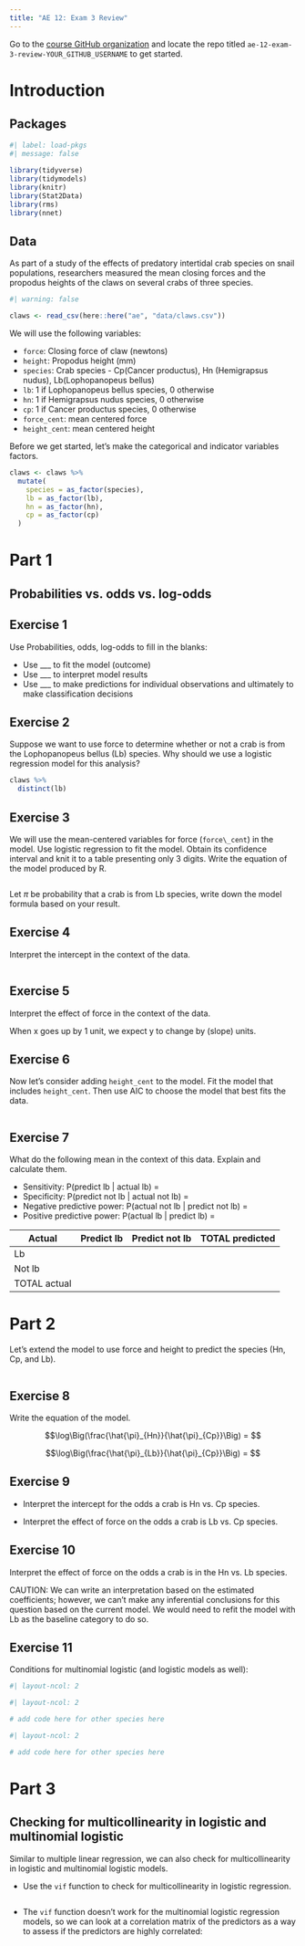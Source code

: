 ```yaml
---
title: "AE 12: Exam 3 Review"
---
```


::: callout-important
Go to the [course GitHub organization](https://github.com/STA210-Summer22) and locate the repo titled `ae-12-exam-3-review-YOUR_GITHUB_USERNAME` to get started.
:::

# Introduction

## Packages

```r
#| label: load-pkgs
#| message: false
 
library(tidyverse)
library(tidymodels)
library(knitr)
library(Stat2Data)
library(rms)
library(nnet)
```

## Data

As part of a study of the effects of predatory intertidal crab species on snail populations, researchers measured the mean closing forces and the propodus heights of the claws on several crabs of three species.

```r
#| warning: false

claws <- read_csv(here::here("ae", "data/claws.csv"))
```

We will use the following variables:

-   `force`: Closing force of claw (newtons)
-   `height`: Propodus height (mm)
-   `species`: Crab species - Cp(Cancer productus), Hn (Hemigrapsus nudus), Lb(Lophopanopeus bellus)
-   `lb`: 1 if Lophopanopeus bellus species, 0 otherwise
-   `hn`: 1 if Hemigrapsus nudus species, 0 otherwise
-   `cp`: 1 if Cancer productus species, 0 otherwise
-   `force_cent`: mean centered force
-   `height_cent`: mean centered height

Before we get started, let's make the categorical and indicator variables factors.

```r
claws <- claws %>%
  mutate(
    species = as_factor(species),
    lb = as_factor(lb),
    hn = as_factor(hn),
    cp = as_factor(cp)
  )
```

\pagebreak

# Part 1

## Probabilities vs. odds vs. log-odds


## Exercise 1

Use Probabilities, odds, log-odds to fill in the blanks:

-   Use \_\_\_ to fit the model (outcome)
-   Use \_\_\_ to interpret model results
-   Use \_\_\_ to make predictions for individual observations and ultimately to make classification decisions

## Exercise 2

Suppose we want to use force to determine whether or not a crab is from the Lophopanopeus bellus (Lb) species. Why should we use a logistic regression model for this analysis?

```r
claws %>%
  distinct(lb)
```

## Exercise 3

We will use the mean-centered variables for force (`force\_cent`) in the model. Use logistic regression to fit the model. Obtain its confidence interval and knit it to a table presenting only 3 digits. Write the equation of the model produced by R.

```r

```

Let $\pi$ be probability that a crab is from Lb species, write down the model formula based on your result.



## Exercise 4

Interpret the intercept in the context of the data.

```r

```



## Exercise 5

Interpret the effect of force in the context of the data.

When x goes up by 1 unit, we expect y to change by (slope) units.


## Exercise 6

Now let's consider adding `height_cent` to the model. Fit the model that includes `height_cent`. Then use AIC to choose the model that best fits the data.

```r

```

## Exercise 7

What do the following mean in the context of this data. Explain and calculate them.

-   Sensitivity: P(predict lb \| actual lb) = 
-   Specificity: P(predict not lb \| actual not lb) = 
-   Negative predictive power: P(actual not lb \| predict not lb) = 
-   Positive predictive power: P(actual lb \| predict lb) = 

| Actual       | Predict lb | Predict not lb | TOTAL predicted |
|--------------|------------|----------------|-----------------|
| Lb           |            |                |                 |
| Not lb       |            |                |                 |
| TOTAL actual |            |                |                 |

\pagebreak

# Part 2

Let's extend the model to use force and height to predict the species (Hn, Cp, and Lb). 

```r

```

## Exercise 8

Write the equation of the model.

$$\log\Big(\frac{\hat{\pi}_{Hn}}{\hat{\pi}_{Cp}}\Big) = $$

$$\log\Big(\frac{\hat{\pi}_{Lb}}{\hat{\pi}_{Cp}}\Big) = $$

## Exercise 9

-   Interpret the intercept for the odds a crab is Hn vs. Cp species.

-   Interpret the effect of force on the odds a crab is Lb vs. Cp species.

## Exercise 10

Interpret the effect of force on the odds a crab is in the Hn vs. Lb species.

CAUTION: We can write an interpretation based on the estimated coefficients; however, we can't make any inferential conclusions for this question based on the current model. We would need to refit the model with Lb as the baseline category to do so.

\pagebreak

## Exercise 11

Conditions for multinomial logistic (and logistic models as well):



```r
#| layout-ncol: 2

```

```r
#| layout-ncol: 2

# add code here for other species here
```

```r
#| layout-ncol: 2

# add code here for other species here
```

\pagebreak

# Part 3

## Checking for multicollinearity in logistic and multinomial logistic

Similar to multiple linear regression, we can also check for multicollinearity in logistic and multinomial logistic models.

-   Use the `vif` function to check for multicollinearity in logistic regression.

```r

```

-   The `vif` function doesn't work for the multinomial logistic regression models, so we can look at a correlation matrix of the predictors as a way to assess if the predictors are highly correlated:

```r

```
